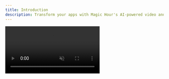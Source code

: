 ```yaml
---
title: Introduction
description: Transform your apps with Magic Hour's AI-powered video and image generation API.
---
```


<Frame>
  <video
    src="https://d28dkohlqf5vwj.cloudfront.net/landing/landing-page-sizzle-reel.webm"
    muted
    autoPlay
    playsInline
    className="rounded-lg"
  />
</Frame>

## Quick Start

<CardGroup cols={2}>
  <Card
    title="Getting Started"
    icon="forward-fast"
    href="/get-started/quick-start"
  >
    Get started with Magic Hour API in minutes.
  </Card>
  <Card title="API Reference" icon="webhook" href="/api-reference">
    Explore the API Reference to discover all available endpoints.
  </Card>
  <Card title="Video Tools" icon="video" href="/api-reference">
    Get more details on the available AI video modes.
  </Card>
  <Card title="Image Tools" icon="image" href="/api-reference">
    Get more details on the available AI image modes.
  </Card>
</CardGroup>
